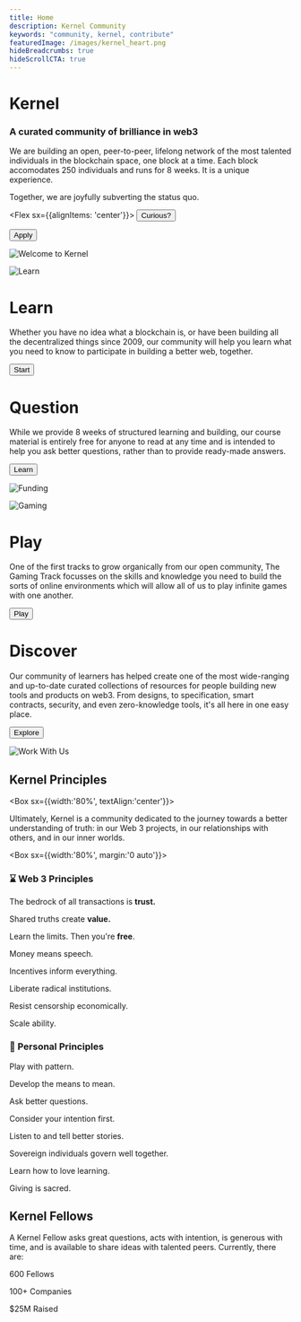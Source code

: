 ```yaml
---
title: Home
description: Kernel Community
keywords: "community, kernel, contribute"
featuredImage: /images/kernel_heart.png
hideBreadcrumbs: true
hideScrollCTA: true
---
```


<InfoBlock>

<Box>

# Kernel

### A curated community of brilliance in web3

We are building an open, peer-to-peer, lifelong network of the most talented individuals in the blockchain space, one block at a time. Each block accomodates 250 individuals and runs for 8 weeks. It is a unique experience.

Together, we are joyfully subverting the status quo.

<Flex sx={{alignItems: 'center'}}>
  <Button to='/start/' secondary inline>
    Curious?
</Button>

<Button to='https://apply.kernel.community' inline>
    Apply
</Button>
</Flex>

</Box>

![Welcome to Kernel](/images/kernel_lp.png)

</InfoBlock>

<InfoBlock>

![Learn](/images/kernel_learn.png)

<Box>

# Learn

Whether you have no idea what a blockchain is, or have been building all the decentralized things since 2009, our community will help you learn what you need to know to participate in building a better web, together.

<Button to='/start/'>Start</Button>

</Box>

</InfoBlock>

<InfoBlock>

<Box>

# Question

While we provide 8 weeks of structured learning and building, our course material is entirely free for anyone to read at any time and is intended to help you ask better questions, rather than to provide ready-made answers.

<Button to='/learn/'>Learn</Button>

</Box>

![Funding](/images/kernel_balance.png)

</InfoBlock>

<InfoBlock>

![Gaming](/images/kernel_play.png)

<Box>

# Play

One of the first tracks to grow organically from our open community, The Gaming Track focusses on the skills and knowledge you need to build the sorts of online environments which will allow all of us to play infinite games with one another.

<Button to='/track-gaming'>Play</Button>

</Box>

</InfoBlock>

<InfoBlock>

<Box>

# Discover

Our community of learners has helped create one of the most wide-ranging and up-to-date curated collections of resources for people building new tools and products on web3. From designs, to specification, smart contracts, security, and even zero-knowledge tools, it's all here in one easy place.

<Button to='/resources/'>Explore</Button>

</Box>

![Work With Us](/images/kernel_work.png)

</InfoBlock>

<Aligner center>

## Kernel Principles

</Aligner>

<Aligner center>

<Box sx={{width:'80%', textAlign:'center'}}>

Ultimately, Kernel is a community dedicated to the journey towards a better understanding of truth: in our Web 3 projects, in our relationships with others, and in our inner worlds.

</Box>

</Aligner>

<Box sx={{width:'80%', margin:'0 auto'}}>

<Column>

<Box>

### ⌛️ Web 3 Principles

<Process>

The bedrock of all transactions is **trust.**

Shared truths create **value.**

Learn the limits. Then you're **free**. 

Money means speech.

Incentives inform everything.

Liberate radical institutions.

Resist censorship economically.

Scale ability.

</Process>

</Box>

<Box>

### 🌈 Personal Principles

<Process>

Play with pattern.

Develop the means to mean.

Ask better questions. 

Consider your intention first.

Listen to and tell better stories.

Sovereign individuals govern well together.

Learn how to love learning. 

Giving is sacred.

</Process>

</Box>

</Column>

</Box>

<Aligner center>

## Kernel Fellows

</Aligner>

<InfoBlock>

<Box>

A Kernel Fellow asks great questions, acts with intention, is generous with time, and is available to share ideas with talented peers. Currently, there are:

<Process>

600 Fellows

100+ Companies

$25M Raised

</Process>

</Box>

</InfoBlock>
